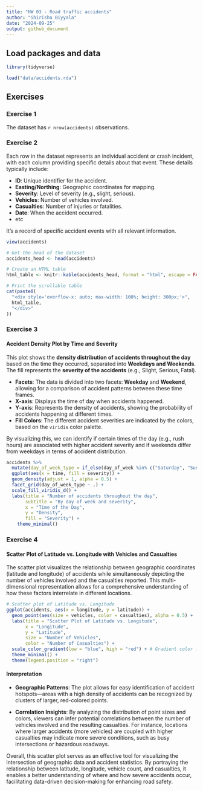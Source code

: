 ```yaml
---
title: "HW 03 - Road traffic accidents"
author: "Shirisha Biyyala"
date: "2024-09-25"
output: github_document
---
```


## Load packages and data

```r
library(tidyverse)

load("data/accidents.rda")
```

## Exercises

### Exercise 1

The dataset has `r nrow(accidents)` observations.

### Exercise 2

Each row in the dataset represents an individual accident or crash incident, with each column providing specific details about that event. These details typically include:

- **ID**: Unique identifier for the accident.
- **Easting/Northing**: Geographic coordinates for mapping.
- **Severity**: Level of severity (e.g., slight, serious).
- **Vehicles**: Number of vehicles involved.
- **Casualties**: Number of injuries or fatalities.
- **Date**: When the accident occurred.
- etc

It's a record of specific accident events with all relevant information.

```r
view(accidents)
```

```r
# Get the head of the dataset
accidents_head <- head(accidents)

# Create an HTML table
html_table <- knitr::kable(accidents_head, format = "html", escape = FALSE)

# Print the scrollable table
cat(paste0(
  "<div style='overflow-x: auto; max-width: 100%; height: 300px;'>",
  html_table,
  "</div>"
))
```


### Exercise 3

#### Accident Density Plot by Time and Severity

This plot shows the **density distribution of accidents throughout the day** based on the time they occurred, separated into **Weekdays and Weekends**. The fill represents the **severity of the accidents** (e.g., Slight, Serious, Fatal).

- **Facets**: The data is divided into two facets: **Weekday** and **Weekend**, allowing for a comparison of accident patterns between these time frames.
- **X-axis**: Displays the time of day when accidents happened.
- **Y-axis**: Represents the density of accidents, showing the probability of accidents happening at different times.
- **Fill Colors**: The different accident severities are indicated by the colors, based on the `viridis` color palette.

By visualizing this, we can identify if certain times of the day (e.g., rush hours) are associated with higher accident severity and if weekends differ from weekdays in terms of accident distribution.

```r
accidents %>%
  mutate(day_of_week_type = if_else(day_of_week %in% c("Saturday", "Sunday"), "Weekend", "Weekday")) %>%
  ggplot(aes(x = time, fill = severity)) +  
  geom_density(adjust = 1, alpha = 0.5) +
  facet_grid(day_of_week_type ~ .) +
  scale_fill_viridis_d() +
  labs(title = "Number of accidents throughout the day",
       subtitle = "By day of week and severity",
       x = "Time of the Day",
       y = "Density",
       fill = "Severity") +
    theme_minimal()
```

### Exercise 4

#### Scatter Plot of Latitude vs. Longitude with Vehicles and Casualties

The scatter plot visualizes the relationship between geographic coordinates (latitude and longitude) of accidents while simultaneously depicting the number of vehicles involved and the casualties reported. This multi-dimensional representation allows for a comprehensive understanding of how these factors interrelate in different locations.


```r
# Scatter plot of Latitude vs. Longitude
ggplot(accidents, aes(x = longitude, y = latitude)) +
  geom_point(aes(size = vehicles, color = casualties), alpha = 0.5) +
  labs(title = "Scatter Plot of Latitude vs. Longitude",
       x = "Longitude",
       y = "Latitude",
       size = "Number of Vehicles",
       color = "Number of Casualties") +
  scale_color_gradient(low = "blue", high = "red") + # Gradient color for casualties
  theme_minimal() +
  theme(legend.position = "right")
```

#### Interpretation

- **Geographic Patterns**: The plot allows for easy identification of accident hotspots—areas with a high density of accidents can be recognized by clusters of larger, red-colored points.

- **Correlation Insights**: By analyzing the distribution of point sizes and colors, viewers can infer potential correlations between the number of vehicles involved and the resulting casualties. For instance, locations where larger accidents (more vehicles) are coupled with higher casualties may indicate more severe conditions, such as busy intersections or hazardous roadways.

Overall, this scatter plot serves as an effective tool for visualizing the intersection of geographic data and accident statistics. By portraying the relationship between latitude, longitude, vehicle count, and casualties, it enables a better understanding of where and how severe accidents occur, facilitating data-driven decision-making for enhancing road safety.